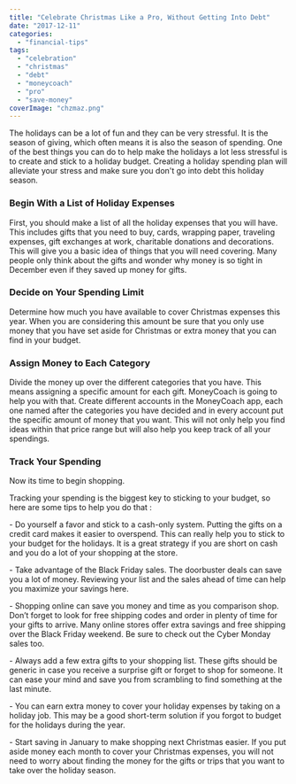 ```yaml
---
title: "Celebrate Christmas Like a Pro, Without Getting Into Debt"
date: "2017-12-11"
categories: 
  - "financial-tips"
tags: 
  - "celebration"
  - "christmas"
  - "debt"
  - "moneycoach"
  - "pro"
  - "save-money"
coverImage: "chzmaz.png"
---
```


The holidays can be a lot of fun and they can be very stressful. It is the season of giving, which often means it is also the season of spending. One of the best things you can do to help make the holidays a lot less stressful is to create and stick to a holiday budget. Creating a holiday spending plan will alleviate your stress and make sure you don't go into debt this holiday season.

### **Begin With a List of Holiday Expenses**

First, you should make a list of all the holiday expenses that you will have. This includes gifts that you need to buy, cards, wrapping paper, traveling expenses, gift exchanges at work, charitable donations and decorations. This will give you a basic idea of things that you will need covering. Many people only think about the gifts and wonder why money is so tight in December even if they saved up money for gifts.

### **Decide on Your Spending Limit**

Determine how much you have available to cover Christmas expenses this year. When you are considering this amount be sure that you only use money that you have set aside for Christmas or extra money that you can find in your budget.

### **Assign Money to Each Category** 

Divide the money up over the different categories that you have. This means assigning a specific amount for each gift. MoneyCoach is going to help you with that. Create different accounts in the MoneyCoach app, each one named after the categories you have decided and in every account put the specific amount of money that you want. This will not only help you find ideas within that price range but will also help you keep track of all your spendings.

### **Track Your Spending**

Now its time to begin shopping.

Tracking your spending is the biggest key to sticking to your budget, so here are some tips to help you do that :

\- Do yourself a favor and stick to a cash-only system. Putting the gifts on a credit card makes it easier to overspend. This can really help you to stick to your budget for the holidays. It is a great strategy if you are short on cash and you do a lot of your shopping at the store.

\- Take advantage of the Black Friday sales. The doorbuster deals can save you a lot of money. Reviewing your list and the sales ahead of time can help you maximize your savings here.

\- Shopping online can save you money and time as you comparison shop. Don’t forget to look for free shipping codes and order in plenty of time for your gifts to arrive. Many online stores offer extra savings and free shipping over the Black Friday weekend. Be sure to check out the Cyber Monday sales too.

\- Always add a few extra gifts to your shopping list. These gifts should be generic in case you receive a surprise gift or forget to shop for someone. It can ease your mind and save you from scrambling to find something at the last minute.

\- You can earn extra money to cover your holiday expenses by taking on a holiday job. This may be a good short-term solution if you forgot to budget for the holidays during the year.

\- Start saving in January to make shopping next Christmas easier. If you put aside money each month to cover your Christmas expenses, you will not need to worry about finding the money for the gifts or trips that you want to take over the holiday season.
